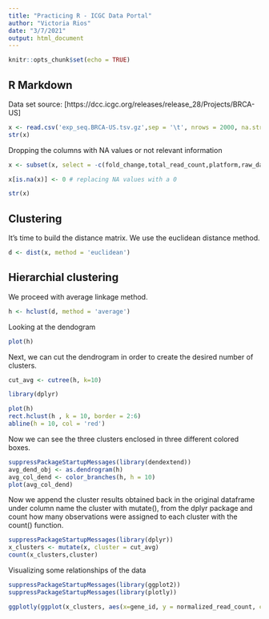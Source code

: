 ---
title: "Practicing R - ICGC Data Portal"
author: "Victoria Rios"
date: "3/7/2021"
output: html_document
---

```{r setup, include=FALSE}
knitr::opts_chunk$set(echo = TRUE)
```

## R Markdown
Data set source: [https://dcc.icgc.org/releases/release_28/Projects/BRCA-US]

```{r}
x <- read.csv('exp_seq.BRCA-US.tsv.gz',sep = '\t', nrows = 2000, na.strings = '?')
str(x)
```

Dropping the columns with NA values or not relevant information
```{r}
x <- subset(x, select = -c(fold_change,total_read_count,platform,raw_data_repository,experimental_protocol,alignment_algorithm,normalization_algorithm,other_analysis_algorithm,reference_sample_type))

x[is.na(x)] <- 0 # replacing NA values with a 0

str(x)
```
## Clustering
It's time to build the distance matrix. We use the euclidean distance method.
```{r}
d <- dist(x, method = 'euclidean')
```

## Hierarchial clustering
We proceed with average linkage method.
```{r}
h <- hclust(d, method = 'average')
```


Looking at the dendogram
```{r}
plot(h)
```

Next, we can cut the dendrogram in order to create the desired number of clusters.
```{r}
cut_avg <- cutree(h, k=10)
```

```{r}
library(dplyr)

plot(h)
rect.hclust(h , k = 10, border = 2:6)
abline(h = 10, col = 'red')
```
Now we can see the three clusters enclosed in three different colored boxes. 
```{r}
suppressPackageStartupMessages(library(dendextend))
avg_dend_obj <- as.dendrogram(h)
avg_col_dend <- color_branches(h, h = 10)
plot(avg_col_dend)
```
Now we  append the cluster results obtained back in the original dataframe under column name the cluster with mutate(), from the dplyr package and count how many observations were assigned to each cluster with the count() function.
```{r}
suppressPackageStartupMessages(library(dplyr))
x_clusters <- mutate(x, cluster = cut_avg)
count(x_clusters,cluster)
```
Visualizing some relationships of the data
```{r}
suppressPackageStartupMessages(library(ggplot2))
suppressPackageStartupMessages(library(plotly))

ggplotly(ggplot(x_clusters, aes(x=gene_id, y = normalized_read_count, color = factor(cluster))) + geom_point())
```



